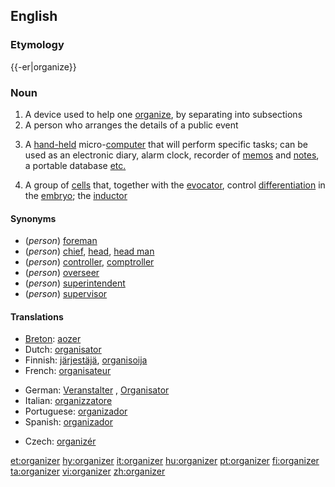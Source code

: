 ==English==
{{wikipedia}}

===Etymology===
{{-er|organize}}

===Noun===
{{en-noun}}

# A device used to help one [[organize]], by separating into subsections
# A person who arranges the details of a public event
# {{computing}} A [[hand-held]] micro-[[computer]] that will perform specific tasks; can be used as an electronic diary, alarm clock, recorder of [[memo]]s and [[note]]s, a portable database [[etc.]]
# {{medicine}} A group of [[cell]]s that, together with the [[evocator]], control [[differentiation]] in the [[embryo]]; the [[inductor]]

====Synonyms====
* (''person'') [[foreman]]
* (''person'') [[chief]], [[head]], [[head man]]
* (''person'') [[controller]], [[comptroller]]
* (''person'') [[overseer]]
* (''person'') [[superintendent]]
* (''person'') [[supervisor]]

====Translations====
{{trans-top|person arranging public events}}
* [[Breton]]: [[aozer]]
* Dutch: [[organisator]] {{m}}
* Finnish: [[järjestäjä]], [[organisoija]]
* French: [[organisateur]] {{m}}
{{trans-mid}}
* German: [[Veranstalter]] {{m}}, [[Organisator]] {{m}}
* Italian: [[organizzatore]] {{m}}
* Portuguese: [[organizador]] {{m}}
* Spanish: [[organizador]] {{m}}
{{trans-bottom}}

{{trans-top|hand-held micro-computer}}
* Czech: [[organizér]] {{m}}
{{trans-mid}}
{{trans-bottom}}

[[et:organizer]]
[[hy:organizer]]
[[it:organizer]]
[[hu:organizer]]
[[pt:organizer]]
[[fi:organizer]]
[[ta:organizer]]
[[vi:organizer]]
[[zh:organizer]]